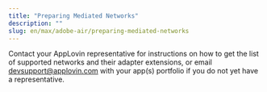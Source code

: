 ```yaml
---
title: "Preparing Mediated Networks"
description: ""
slug: en/max/adobe-air/preparing-mediated-networks
---
```


<Solely />

Contact your AppLovin representative for instructions on how to get the list of supported <Glossary>networks</Glossary> and their adapter extensions, or email [devsupport@applovin.com](mailto:devsupport@applovin.com?subject=Supported%20networks%20and%20adapter%20extensions) with your app(s) portfolio if you do not yet have a representative.

<CMP />
